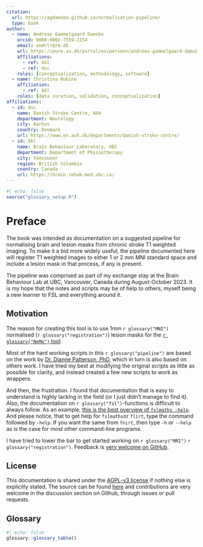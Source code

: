 ```yaml
---
citation:
  url: https://agdamsbo.github.io/normalisation-pipeline/
  type: book
author:
  - name: Andreas Gammelgaard Damsbo
    orcid: 0000-0002-7559-1154
    email: andrlr@rm.dk
    url: https://pure.au.dk/portal/en/persons/andreas-gammelgaard-damsbo(e3c4afce-3eba-4456-8b8b-2fd90775c87a).html
    affiliations:
      - ref: bbl
      - ref: dsc
    roles: [conceptualization, methodology, software]
  - name: Christina Rubino
    affiliation:
      - ref: bbl
    roles: [data curation, validation, conceptualization]
affiliations:
  - id: dsc
    name: Danish Stroke Centre, AUH
    department: Neurology
    city: Aarhus
    country: Denmark
    url: https://www.en.auh.dk/departments/danish-stroke-centre/
  - id: bbl
    name: Brain Behaviour Laboratory, UBC
    department: Department of Physiotherapy
    city: Vancouver
    region: British Colombia
    country: Canada
    url: https://brain.rehab.med.ubc.ca/
---
```


```r
#| echo: false
source("glossary_setup.R")
```

# Preface {.unnumbered}

The book was intended as documentation on a suggested pipeline for normalising brain and lesion masks from chronic stroke T1 weighted imaging. To make it a bid more widely useful, the pipeline documented here will register T1 weighted images to either 1 or 2 mm MNI standard space and include a lesion mask in that process, if any is present.

The pipeline was comprised as part of my exchange stay at the Brain Behaviour Lab at UBC, Vancouver, Canada during August-October 2023. It is my hope that the notes and scripts may be of help to others, myself being a new learner to FSL and everything around it.

## Motivation

The reason for creating this tool is to use 1mm `r glossary("MNI")` normalised (`r glossary("registration")`) lesion masks for the [`r glossary("NeMo")` tool](https://kuceyeski-wcm-web.s3.us-east-1.amazonaws.com/upload.html).

Most of the hard working scripts in this `r glossary("pipeline")` are based on the work by [Dr. Dianne Patterson, PhD](https://neuroimaging-core-docs.readthedocs.io/en/latest/index.html), which in turn is also based on others work. I have tried my best at modifying the original scripts as little as possible for clarity, and instead created a few new scripts to work as wrappers.

And then, the frustration. I found that documentation that is easy to understand is highly lacking in the field (or I just didn't manage to find it). Also, the documentation on `r glossary("fsl")`-functions is difficult to always follow. As an example, [this is the best overview of `fslmaths -help`](https://mandymejia.com/fsl-maths-commands/). And please notice, that to get help for `fslmaths`or `flirt`, type the command followed by `-help`. If you want the same from `fnirt`, then type `-h` or `--help` as is the case for most other command-line programs.

I have tried to lower the bar to get started working on `r glossary("MRI")` `r glossary("registration")`. Feedback is [very welcome on GitHub](https://github.com/agdamsbo/normalisation-pipeline/discussions).

## License

This documentation is shared under the [AGPL-v3 license](LICENSE.md) if nothing else is explicitly stated. The source can be found [here](https://github.com/agdamsbo/normalisation-pipeline/) and contributions are very welcome in the discussion section on Github, through issues or pull requests.


## Glossary

```r
#| echo: false
glossary::glossary_table()
```
